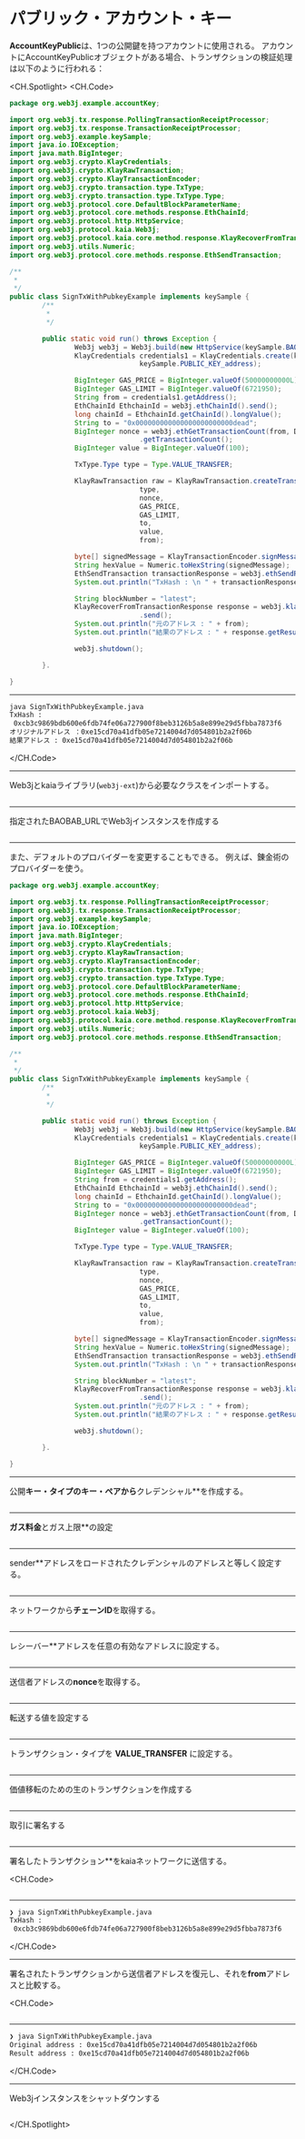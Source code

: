 # パブリック・アカウント・キー

**AccountKeyPublic**は、1つの公開鍵を持つアカウントに使用される。 アカウントにAccountKeyPublicオブジェクトがある場合、トランザクションの検証処理は以下のように行われる：

<CH.Spotlight>
<CH.Code>

```java SignTxWithPubkeyExample.java
package org.web3j.example.accountKey;

import org.web3j.tx.response.PollingTransactionReceiptProcessor;
import org.web3j.tx.response.TransactionReceiptProcessor;
import org.web3j.example.keySample;
import java.io.IOException;
import java.math.BigInteger;
import org.web3j.crypto.KlayCredentials;
import org.web3j.crypto.KlayRawTransaction;
import org.web3j.crypto.KlayTransactionEncoder;
import org.web3j.crypto.transaction.type.TxType;
import org.web3j.crypto.transaction.type.TxType.Type;
import org.web3j.protocol.core.DefaultBlockParameterName;
import org.web3j.protocol.core.methods.response.EthChainId;
import org.web3j.protocol.http.HttpService;
import org.web3j.protocol.kaia.Web3j;
import org.web3j.protocol.kaia.core.method.response.KlayRecoverFromTransactionResponse;
import org.web3j.utils.Numeric;
import org.web3j.protocol.core.methods.response.EthSendTransaction;

/**
 *
 */
public class SignTxWithPubkeyExample implements keySample {
        /**
         *
         */

        public static void run() throws Exception {
                Web3j web3j = Web3j.build(new HttpService(keySample.BAOBAB_URL));
                KlayCredentials credentials1 = KlayCredentials.create(keySample.PUBLIC_KEY_privkey,
                                keySample.PUBLIC_KEY_address);

                BigInteger GAS_PRICE = BigInteger.valueOf(50000000000L);
                BigInteger GAS_LIMIT = BigInteger.valueOf(6721950);
                String from = credentials1.getAddress();
                EthChainId EthchainId = web3j.ethChainId().send();
                long chainId = EthchainId.getChainId().longValue();
                String to = "0x000000000000000000000000dead";
                BigInteger nonce = web3j.ethGetTransactionCount(from, DefaultBlockParameterName.LATEST).send()
                                .getTransactionCount();
                BigInteger value = BigInteger.valueOf(100);

                TxType.Type type = Type.VALUE_TRANSFER;

                KlayRawTransaction raw = KlayRawTransaction.createTransaction(
                                type,
                                nonce,
                                GAS_PRICE,
                                GAS_LIMIT,
                                to,
                                value,
                                from);

                byte[] signedMessage = KlayTransactionEncoder.signMessage(raw, chainId, credentials1);
                String hexValue = Numeric.toHexString(signedMessage);
                EthSendTransaction transactionResponse = web3j.ethSendRawTransaction(hexValue).send();
                System.out.println("TxHash : \n " + transactionResponse.getResult());

                String blockNumber = "latest";
                KlayRecoverFromTransactionResponse response = web3j.klayRecoverFromTransaction(hexValue, blockNumber)
                                .send();
                System.out.println("元のアドレス : " + from);
                System.out.println("結果のアドレス : " + response.getResult());

                web3j.shutdown();

        }.

}
```

---

```zsh output
java SignTxWithPubkeyExample.java
TxHash :
 0xcb3c9869bdb600e6fdb74fe06a727900f8beb3126b5a8e899e29d5fbba7873f6
オリジナルアドレス ：0xe15cd70a41dfb05e7214004d7d054801b2a2f06b
結果アドレス : 0xe15cd70a41dfb05e7214004d7d054801b2a2f06b
```

</CH.Code>

---

Web3jとkaiaライブラリ(`web3j-ext`)から必要なクラスをインポートする。

```java SignTxWithPubkeyExample.java focus=1:19

```

---

指定されたBAOBAB_URLでWeb3jインスタンスを作成する

```java SignTxWithPubkeyExample.java focus=30

```

---

また、デフォルトのプロバイダーを変更することもできる。 例えば、錬金術のプロバイダーを使う。

```java SignTxWithPubkeyExample.java focus=30
package org.web3j.example.accountKey;

import org.web3j.tx.response.PollingTransactionReceiptProcessor;
import org.web3j.tx.response.TransactionReceiptProcessor;
import org.web3j.example.keySample;
import java.io.IOException;
import java.math.BigInteger;
import org.web3j.crypto.KlayCredentials;
import org.web3j.crypto.KlayRawTransaction;
import org.web3j.crypto.KlayTransactionEncoder;
import org.web3j.crypto.transaction.type.TxType;
import org.web3j.crypto.transaction.type.TxType.Type;
import org.web3j.protocol.core.DefaultBlockParameterName;
import org.web3j.protocol.core.methods.response.EthChainId;
import org.web3j.protocol.http.HttpService;
import org.web3j.protocol.kaia.Web3j;
import org.web3j.protocol.kaia.core.method.response.KlayRecoverFromTransactionResponse;
import org.web3j.utils.Numeric;
import org.web3j.protocol.core.methods.response.EthSendTransaction;

/**
 *
 */
public class SignTxWithPubkeyExample implements keySample {
        /**
         *
         */

        public static void run() throws Exception {
                Web3j web3j = Web3j.build(new HttpService(keySample.BAOBAB_URL));
                KlayCredentials credentials1 = KlayCredentials.create(keySample.PUBLIC_KEY_privkey,
                                keySample.PUBLIC_KEY_address);

                BigInteger GAS_PRICE = BigInteger.valueOf(50000000000L);
                BigInteger GAS_LIMIT = BigInteger.valueOf(6721950);
                String from = credentials1.getAddress();
                EthChainId EthchainId = web3j.ethChainId().send();
                long chainId = EthchainId.getChainId().longValue();
                String to = "0x000000000000000000000000dead";
                BigInteger nonce = web3j.ethGetTransactionCount(from, DefaultBlockParameterName.LATEST).send()
                                .getTransactionCount();
                BigInteger value = BigInteger.valueOf(100);

                TxType.Type type = Type.VALUE_TRANSFER;

                KlayRawTransaction raw = KlayRawTransaction.createTransaction(
                                type,
                                nonce,
                                GAS_PRICE,
                                GAS_LIMIT,
                                to,
                                value,
                                from);

                byte[] signedMessage = KlayTransactionEncoder.signMessage(raw, chainId, credentials1);
                String hexValue = Numeric.toHexString(signedMessage);
                EthSendTransaction transactionResponse = web3j.ethSendRawTransaction(hexValue).send();
                System.out.println("TxHash : \n " + transactionResponse.getResult());

                String blockNumber = "latest";
                KlayRecoverFromTransactionResponse response = web3j.klayRecoverFromTransaction(hexValue, blockNumber)
                                .send();
                System.out.println("元のアドレス : " + from);
                System.out.println("結果のアドレス : " + response.getResult());

                web3j.shutdown();

        }.

}
```

---

公開**キー・タイプのキー・ペアから**クレデンシャル\*\*を作成する。

```java SignTxWithPubkeyExample.java focus=31:32

```

---

**ガス料金**とガス上限\*\*の設定

```java SignTxWithPubkeyExample.java focus=34:35

```

---

sender\*\*アドレスをロードされたクレデンシャルのアドレスと等しく設定する。

```java SignTxWithPubkeyExample.java focus=36

```

---

ネットワークから**チェーンID**を取得する。

```java SignTxWithPubkeyExample.java focus=37:38

```

---

レシーバー\*\*アドレスを任意の有効なアドレスに設定する。

```java SignTxWithPubkeyExample.java focus=39

```

---

送信者アドレスの**nonce**を取得する。

```java SignTxWithPubkeyExample.java focus=40:41

```

---

転送する値を設定する

```java SignTxWithPubkeyExample.java focus=42

```

---

トランザクション・タイプを **VALUE_TRANSFER** に設定する。

```java SignTxWithPubkeyExample.java focus=44

```

---

価値移転のための生のトランザクションを作成する

```java SignTxWithPubkeyExample.java focus=46:53

```

---

取引に署名する

```java SignTxWithPubkeyExample.java focus=55

```

---

署名したトランザクション\*\*をkaiaネットワークに送信する。

<CH.Code>
```java SignTxWithPubkeyExample.java focus=56:58

````


---

```zsh output
❯ java SignTxWithPubkeyExample.java
TxHash :
 0xcb3c9869bdb600e6fdb74fe06a727900f8beb3126b5a8e899e29d5fbba7873f6
````

</CH.Code>

---

署名されたトランザクションから送信者アドレスを復元し、それを**from**アドレスと比較する。

<CH.Code>
```java SignTxWithPubkeyExample.java focus=60:64

````


---

```zsh output
❯ java SignTxWithPubkeyExample.java
Original address : 0xe15cd70a41dfb05e7214004d7d054801b2a2f06b
Result address : 0xe15cd70a41dfb05e7214004d7d054801b2a2f06b
````

</CH.Code>

---

Web3jインスタンスをシャットダウンする

```java SignTxWithPubkeyExample.java focus=66

```

</CH.Spotlight>

